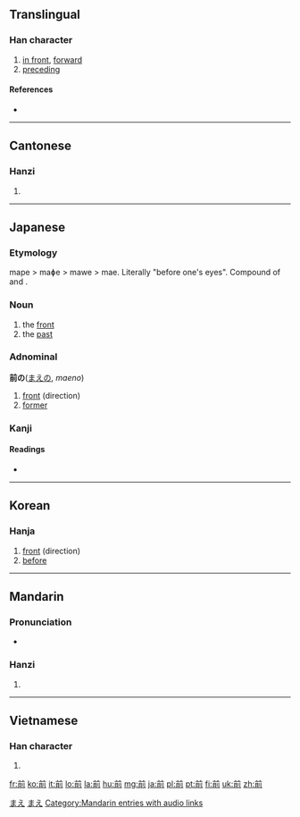 {{CJK Unified Ideographs character info|hex=524D|name=CJK UNIFIED IDEOGRAPH-524D|image=[[Image:前-red.png|100px]]}}
==Translingual==
===Han character===
{{Han char|rn=18|rad=刀|as=07|sn=9|four=8022<sub>1</sub>|canj=廿月中弓 (TBLN)|ids=⿱⿱[[丷]][[一]][[刖]]}}

# [[in front]], [[forward]]
# [[preceding]]

====References====
* {{Han ref|kx=0140.150|dkj=02011|dj=0318.060|hdz=10248.040|uh=524D|ud=21069|bh=AB65|bd=43877}}

----

==Cantonese==

===Hanzi===
{{yue-hanzi|jyut=|y=chin4}}

# {{defn|Cantonese|sort=刀07}}

----

==Japanese==

===Etymology===

mape > maɸe > mawe > mae. Literally "before one's eyes". Compound of {{term|目|ma|eye}} and {{term|方|pe|direction}}.

===Noun===
{{ja-noun|k|hira=まえ|hhira=まへ|rom=mae}}

# the [[front]]
# the [[past]]

===Adnominal===
'''前の'''([[まえ]]の, ''maeno'')

# [[front]] (direction)
# [[former]]

[[Category:1000 Japanese basic words|まえ]]
[[Category:Japanese adnominals|まえ]]

===Kanji===
{{ja-kanji|grade=2|rs=刀07}}

====Readings====
* {{ja-readings|on=[[ぜん]] (zen), [[せん]] (sen)|kun=[[まえ]] (mae), [[すすむ]] (susumu)}}

----

==Korean==

===Hanja===
{{ko-hanja|hangeul=전|rv=jeon|mr=chŏn}}

# [[front]] (direction)
# [[before]]


----

==Mandarin==

===Pronunciation===
*{{audio|zh-qián.ogg|audio}}

===Hanzi===
{{cmn-hanzi|pin=[[qián]] ([[qian2]]), [[shā]] ([[sha1]])|wg=ch'ien<sup>2</sup>, sha<sup>1</sup>}}

# {{defn|Mandarin|sort=刀07}}

[[Category:Mandarin entries with audio links]]

----

==Vietnamese==

===Han character===
{{vi-hantu|[[tiền]], [[tèn]]|rs=刀07}}

# {{defn|Vietnamese|sort=刀07}}

[[fr:前]]
[[ko:前]]
[[it:前]]
[[lo:前]]
[[la:前]]
[[hu:前]]
[[mg:前]]
[[ja:前]]
[[pl:前]]
[[pt:前]]
[[fi:前]]
[[uk:前]]
[[zh:前]]